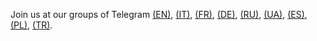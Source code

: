  Join us at our groups of Telegram <a href="https://t.me/OsmAndMaps">(EN)</a>, <a href="https://t.me/itosmand">(IT)</a>,  <a href="https://t.me/frosmand">(FR)</a>, <a href="https://t.me/deosmand">(DE)</a>, <a href="https://t.me/ruosmand">(RU)</a>, <a href="https://t.me/uaosmand">(UA)</a>, <a href="https://t.me/osmand_es">(ES)</a>, <a href="https://t.me/osmand_pl">(PL)</a>, <a href="https://t.me/OsmAndTR">(TR)</a>.